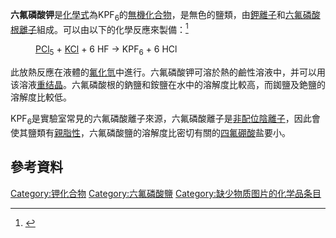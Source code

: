 {{chembox
| Verifiedfields = changed
| Watchedfields = changed
| verifiedrevid = 464211843
| ImageFile = Potassium hexafluorophosphate.png
| ImageSize = 150px
| IUPACName = Potassium hexafluorophosphate
| OtherNames =
| Section1 = {{Chembox Identifiers
|   ChemSpiderID_Ref = {{chemspidercite|correct|chemspider}}
| ChemSpiderID = 146640
| InChI = 1/F6P.K/c1-7(2,3,4,5)6;/q-1;+1
| InChIKey = YZDGRYDIGCWVND-UHFFFAOYAC
| StdInChI_Ref = {{stdinchicite|correct|chemspider}}
| StdInChI = 1S/F6P.K/c1-7(2,3,4,5)6;/q-1;+1
| StdInChIKey_Ref = {{stdinchicite|correct|chemspider}}
| StdInChIKey = YZDGRYDIGCWVND-UHFFFAOYSA-N
| CASNo_Ref = {{cascite|changed|??}}
| CASNo = 17084-13-8
|   PubChem = 23688904
|   SMILES = [K+].F[P-](F)(F)(F)(F)F
}}
| Section2 = {{Chembox Properties
|   Formula = F<sub>6</sub>KP
|   MolarMass = 184.0625 
|   Appearance = 白色固體
|   Density = 2.75 g/cm<sup>3</sup> 
|   MeltingPt =  575 °C
|   BoilingPt = 
|   Solubility = 8.35g/100mL (25 °C)
  }}
| Section3 = {{Chembox Hazards
|   MainHazards = 有毒
|   RPhrases = {{R20}}, {{R21}}, {{R22}}, {{R34}}
|   SPhrases = {{S26}}, {{S27}}, {{S36}}, {{S37}}, {{S39}}, {{S45}}
|   NFPA-H = 2
|   NFPA-F = 0
|   NFPA-R = 0
|   HFPA-O = 
|   FlashPt = 
|   Autoignition = 
  }}
}}

'''六氟磷酸钾'''是[[化學式|化學式]]為KPF<sub>6</sub>的[[無機化合物|無機化合物]]，是無色的鹽類，由[[鉀離子|鉀離子]]和[[六氟磷酸根離子|六氟磷酸根離子]]組成。可以由以下的化學反應來製備：<ref>{{cite journal | author = Woyski, M. M. | title = Hexafluorophosphates of Sodium, Ammonium, and Potassium | journal = Inorg. Synth. | volume = 3 | pages = 111–117 | doi = 10.1002/9780470132340.ch29 | year = 1950 | last2 = Shenk | first2 = W. J. | last3 = Pellon | first3 = E. R. | series = Inorganic Syntheses | isbn = 978-0-470-13234-0}}</ref>
:[[五氟化磷|PCl<sub>5</sub>]]  +  [[氯化鉀|KCl]]  +  6 HF  →  KPF<sub>6</sub>  +  6 HCl

此放熱反應在液體的[[氟化氫|氟化氫]]中進行。六氟磷酸钾可溶於熱的鹼性溶液中，并可以用该溶液[[重结晶|重结晶]]。六氟磷酸根的鈉鹽和銨鹽在水中的溶解度比較高，而銣鹽及銫鹽的溶解度比較低。

KPF<sub>6</sub>是實驗室常見的六氟磷酸離子來源，六氟磷酸離子是[[非配位陰離子|非配位陰離子]]，因此會使其鹽類有[[親脂性|親脂性]]，六氟磷酸鹽的溶解度比密切有關的[[四氟硼酸|四氟硼酸]]盐要小。

==參考資料==
{{reflist}}

{{Potassium compounds}}
{{六氟磷酸盐}}
{{無機化合物小作品}}

[[Category:钾化合物|Category:钾化合物]]
[[Category:六氟磷酸鹽|Category:六氟磷酸鹽]]
[[Category:缺少物质图片的化学品条目|Category:缺少物质图片的化学品条目]]